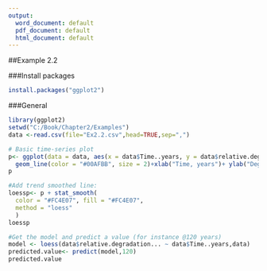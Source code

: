 ---
output:
  word_document: default
  pdf_document: default
  html_document: default
---

##Example 2.2

###Install packages
```{r, echo = TRUE}
install.packages("ggplot2")
```

###General
```{r, echo = TRUE}
library(ggplot2)
setwd("C:/Book/Chapter2/Examples")
data <-read.csv(file="Ex2.2.csv",head=TRUE,sep=",")

# Basic time-series plot
p<- ggplot(data = data, aes(x = data$Time..years, y = data$relative.degradation...))+
  geom_line(color = "#00AFBB", size = 2)+xlab("Time, years")+ ylab("Degradation, %")
p

#Add trend smoothed line:
loessp<- p + stat_smooth(
  color = "#FC4E07", fill = "#FC4E07",
  method = "loess"
  )
loessp

#Get the model and predict a value (for instance @120 years)
model <- loess(data$relative.degradation... ~ data$Time..years,data)
predicted.value<- predict(model,120)
predicted.value
```

